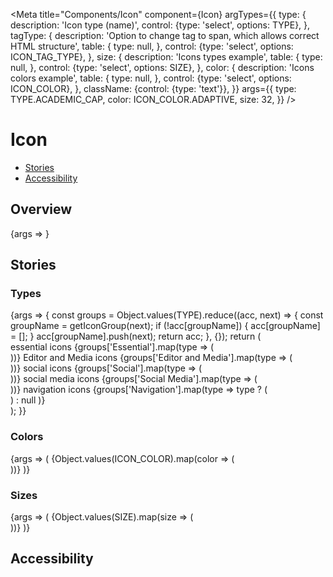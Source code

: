 

<Meta
  title="Components/Icon"
  component={Icon}
  argTypes={{
    type: {
      description: 'Icon type (name)',
      control: {type: 'select', options: TYPE},
    },
    tagType: {
      description:
        'Option to change tag to span, which allows correct HTML structure',
      table: {
        type: null,
      },
      control: {type: 'select', options: ICON_TAG_TYPE},
    },
    size: {
      description: 'Icons types example',
      table: {
        type: null,
      },
      control: {type: 'select', options: SIZE},
    },
    color: {
      description: 'Icons colors example',
      table: {
        type: null,
      },
      control: {type: 'select', options: ICON_COLOR},
    },
    className: {control: {type: 'text'}},
  }}
  args={{
    type: TYPE.ACADEMIC_CAP,
    color: ICON_COLOR.ADAPTIVE,
    size: 32,
  }}
/>

# Icon

- [Stories](#stories)
- [Accessibility](#accessibility)

## Overview

<Canvas>
  <Story name="Default">{args => <Icon {...args} />}</Story>
</Canvas>

<ArgsTable story="Default" />

## Stories

### Types

<Canvas>
  <Story name="Types">
    {args => {
      const groups = Object.values(TYPE).reduce((acc, next) => {
        const groupName = getIconGroup(next);
        if (!acc[groupName]) {
          acc[groupName] = [];
        }
        acc[groupName].push(next);
        return acc;
      }, {});
      return (
        <div>
          <Headline
            extraBold
            transform="uppercase"
            type="span"
            color="text-gray-40"
            size="medium"
            style={{marginBottom: 10, marginLeft: 10}}
          >
            essential icons
          </Headline>
          <Flex wrap>
            {groups['Essential'].map(type => (
              <div className="sg-icon-story-variant" key={type}>
                <Icon key={type} {...args} type={type} />
              </div>
            ))}
          </Flex>
          <Headline
            extraBold
            transform="uppercase"
            type="span"
            color="text-gray-40"
            size="medium"
            style={{marginBottom: 10, marginLeft: 10, marginTop: 40}}
          >
            Editor and Media icons
          </Headline>
          <Flex wrap>
            {groups['Editor and Media'].map(type => (
              <div className="sg-icon-story-variant" key={type}>
                <Icon key={type} {...args} type={type} />
              </div>
            ))}
          </Flex>
          <Headline
            extraBold
            transform="uppercase"
            type="span"
            color="text-gray-40"
            size="medium"
            style={{marginBottom: 10, marginLeft: 10, marginTop: 40}}
          >
            social icons
          </Headline>
          <Flex wrap>
            {groups['Social'].map(type => (
              <div className="sg-icon-story-variant" key={type}>
                <Icon key={type} {...args} type={type} />
              </div>
            ))}
          </Flex>
          <Headline
            extraBold
            transform="uppercase"
            type="span"
            color="text-gray-40"
            size="medium"
            style={{marginBottom: 10, marginLeft: 10, marginTop: 40}}
          >
            social media icons
          </Headline>
          <Flex wrap>
            {groups['Social Media'].map(type => (
              <div className="sg-icon-story-variant" key={type}>
                <Icon key={type} {...args} type={type} />
              </div>
            ))}
          </Flex>
          <Headline
            extraBold
            transform="uppercase"
            type="span"
            color="text-gray-40"
            size="medium"
            style={{marginBottom: 10, marginLeft: 10, marginTop: 40}}
          >
            navigation icons
          </Headline>
          <Flex wrap>
            {groups['Navigation'].map(type =>
              type ? (
                <div className="sg-icon-story-variant" key={type}>
                  <Icon key={type} {...args} type={type} />
                </div>
              ) : null
            )}
          </Flex>
        </div>
      );
    }}
  </Story>
</Canvas>

### Colors

<Canvas>
  <Story name="Colors">
    {args => (
      <Flex wrap>
        {Object.values(ICON_COLOR).map(color => (
          <div
            key={color}
            className={classnames('sg-icon-story-variant', {
              'sg-story-variant-dark-box': color === ICON_COLOR['icon-white'],
            })}
            style={{padding: 10}}
          >
            <Icon {...args} color={color} />
          </div>
        ))}
      </Flex>
    )}
  </Story>
</Canvas>

### Sizes

<Canvas>
  <Story name="Sizes">
    {args => (
      <Flex alignItems="center">
        {Object.values(SIZE).map(size => (
          <div className="sg-icon-story-variant" key={size}>
            <Icon {...args} size={size} />
          </div>
        ))}
      </Flex>
    )}
  </Story>
</Canvas>

## Accessibility

<IconA11y />
